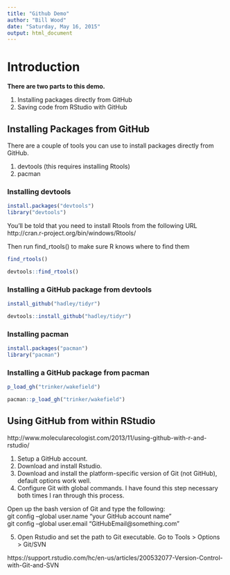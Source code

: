 ```yaml
---
title: "Github Demo"
author: "Bill Wood"
date: "Saturday, May 16, 2015"
output: html_document
---
```


# Introduction

**There are two parts to this demo.**

1. Installing packages directly from GitHub
2. Saving code from RStudio with GitHub


## Installing Packages from GitHub

There are a couple of tools you can use to install packages directly from GitHub.

1. devtools (this requires installing Rtools)
2. pacman

### Installing devtools

```r
install.packages("devtools")
library("devtools")
```

You'll be told that you need to install Rtools from the following URL
http://cran.r-project.org/bin/windows/Rtools/

Then run find_rtools() to make sure R knows where to find them

```r
find_rtools()
```
```r
devtools::find_rtools()
```

### Installing a GitHub package from devtools

```r
install_github("hadley/tidyr")
```
```r
devtools::install_github("hadley/tidyr")
```

### Installing pacman

```r
install.packages("pacman")
library("pacman")
```

### Installing a GitHub package from pacman

```r
p_load_gh("trinker/wakefield")
```
```r
pacman::p_load_gh("trinker/wakefield")
```


## Using GitHub from within RStudio

http://www.molecularecologist.com/2013/11/using-github-with-r-and-rstudio/

1. Setup a GitHub account.
2. Download and install Rstudio.
3. Download and install the platform-specific version of Git (not GitHub), default options   work well.
4. Configure Git with global commands. I have found this step necessary both times I ran through this process. 

Open up the bash version of Git and type the following:         
  git config –global user.name “your GitHub account name”                                                     
  git config –global user.email “GitHubEmail@something.com”

5. Open Rstudio and set the path to Git executable. Go to Tools > Options > Git/SVN 

https://support.rstudio.com/hc/en-us/articles/200532077-Version-Control-with-Git-and-SVN
